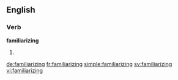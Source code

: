 ==English==

===Verb===
'''familiarizing'''

# {{present participle of|familiarize}}

[[de:familiarizing]]
[[fr:familiarizing]]
[[simple:familiarizing]]
[[sv:familiarizing]]
[[vi:familiarizing]]